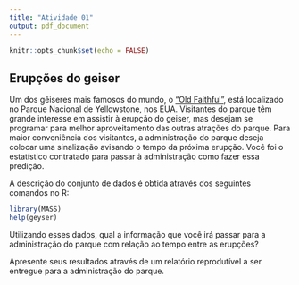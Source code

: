 ```yaml
---
title: "Atividade 01"
output: pdf_document
---
```


```r
knitr::opts_chunk$set(echo = FALSE)
```

## Erupções do geiser

Um dos gêiseres mais famosos do mundo, o ["Old Faithful"](https://pt.wikipedia.org/wiki/Old_Faithful), está localizado no Parque Nacional de Yellowstone, nos EUA. Visitantes do parque têm grande interesse em assistir à erupção do geiser, mas desejam se programar para melhor aproveitamento das outras atrações do parque. Para maior conveniência dos visitantes, a administração do parque deseja colocar uma sinalização avisando o tempo da próxima erupção. Você foi o estatístico contratado para passar à administração como fazer essa predição.


A descrição do conjunto de dados é obtida através dos seguintes comandos no R:

```r
library(MASS)
help(geyser)
```


Utilizando esses dados, qual a informação que você irá passar para a administração do parque com relação ao tempo entre as erupções?

Apresente seus resultados através de um relatório reprodutível a ser entregue para a administração do parque.



